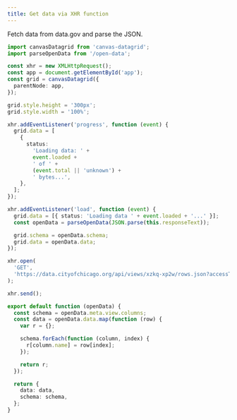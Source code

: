 ```yaml
---
title: Get data via XHR function
---
```



Fetch data from data.gov and parse the JSON.

<SandpackEditor>

```ts
import canvasDatagrid from 'canvas-datagrid';
import parseOpenData from '/open-data';

const xhr = new XMLHttpRequest();
const app = document.getElementById('app');
const grid = canvasDatagrid({
  parentNode: app,
});

grid.style.height = '300px';
grid.style.width = '100%';

xhr.addEventListener('progress', function (event) {
  grid.data = [
    {
      status:
        'Loading data: ' +
        event.loaded +
        ' of ' +
        (event.total || 'unknown') +
        ' bytes...',
    },
  ];
});

xhr.addEventListener('load', function (event) {
  grid.data = [{ status: 'Loading data ' + event.loaded + '...' }];
  const openData = parseOpenData(JSON.parse(this.responseText));

  grid.schema = openData.schema;
  grid.data = openData.data;
});

xhr.open(
  'GET',
  'https://data.cityofchicago.org/api/views/xzkq-xp2w/rows.json?accessType=DOWNLOAD',
);

xhr.send();
```

```ts open-data.ts
export default function (openData) {
  const schema = openData.meta.view.columns;
  const data = openData.data.map(function (row) {
    var r = {};

    schema.forEach(function (column, index) {
      r[column.name] = row[index];
    });

    return r;
  });

  return {
    data: data,
    schema: schema,
  };
}
```

</SandpackEditor>
